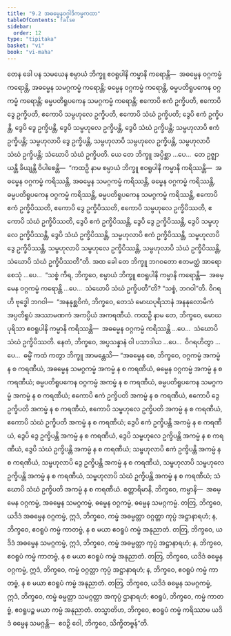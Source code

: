```yaml
---
title: "9.2 အဓမ္မေနဝဂ္ဂါဒိကမ္မကထာ"
tableOfContents: false
sidebar:
  order: 12
type: "tipitaka"
basket: "vi"
book: "vi-maha"
---
```



<DynamicBreadcrumb />

<Division number="382" book="vi-maha">

<Paragraph number="1781" book="vi-maha">
တေန ခေါ ပန သမယေန စမ္ပာယံ ဘိက္ခူ ဧဝရူပါနိ ကမ္မာနိ ကရောန္တိ—  အဓမ္မေန ဝဂ္ဂကမ္မံ ကရောန္တိ, အဓမ္မေန သမဂ္ဂကမ္မံ ကရောန္တိ; ဓမ္မေန ဝဂ္ဂကမ္မံ ကရောန္တိ, ဓမ္မပတိရူပကေန ဝဂ္ဂကမ္မံ ကရောန္တိ; ဓမ္မပတိရူပကေန သမဂ္ဂကမ္မံ ကရောန္တိ; ဧကောပိ ဧကံ ဥက္ခိပတိ, ဧကောပိ ဒွေ ဥက္ခိပတိ, ဧကောပိ သမ္ဗဟုလေ ဥက္ခိပတိ, ဧကောပိ သံဃံ ဥက္ခိပတိ; ဒွေပိ ဧကံ ဥက္ခိပန္တိ, ဒွေပိ ဒွေ ဥက္ခိပန္တိ, ဒွေပိ သမ္ဗဟုလေ ဥက္ခိပန္တိ, ဒွေပိ သံဃံ ဥက္ခိပန္တိ; သမ္ဗဟုလာပိ ဧကံ ဥက္ခိပန္တိ; သမ္ဗဟုလာပိ ဒွေ ဥက္ခိပန္တိ, သမ္ဗဟုလာပိ သမ္ဗဟုလေ ဥက္ခိပန္တိ, သမ္ဗဟုလာပိ သံဃံ ဥက္ခိပန္တိ; သံဃောပိ သံဃံ ဥက္ခိပတိ.
</Paragraph>

<Paragraph number="1782" book="vi-maha">
ယေ တေ ဘိက္ခူ အပ္ပိစ္ဆာ …ပေ…  တေ ဥဇ္ဈာယန္တိ ခိယျန္တိ ဝိပါစေန္တိ—  “ကထဉှိ နာမ စမ္ပာယံ ဘိက္ခူ ဧဝရူပါနိ ကမ္မာနိ ကရိဿန္တိ—  အဓမ္မေန ဝဂ္ဂကမ္မံ ကရိဿန္တိ, အဓမ္မေန သမဂ္ဂကမ္မံ ကရိဿန္တိ, ဓမ္မေန ဝဂ္ဂကမ္မံ ကရိဿန္တိ, ဓမ္မပတိရူပကေန ဝဂ္ဂကမ္မံ ကရိဿန္တိ, ဓမ္မပတိရူပကေန သမဂ္ဂကမ္မံ ကရိဿန္တိ, ဧကောပိ ဧကံ ဥက္ခိပိဿတိ, ဧကောပိ ဒွေ ဥက္ခိပိဿတိ, ဧကောပိ သမ္ဗဟုလေ ဥက္ခိပိဿတိ, ဧကောပိ သံဃံ ဥက္ခိပိဿတိ, ဒွေပိ ဧကံ ဥက္ခိပိဿန္တိ, ဒွေပိ ဒွေ ဥက္ခိပိဿန္တိ, ဒွေပိ သမ္ဗဟုလေ ဥက္ခိပိဿန္တိ, ဒွေပိ သံဃံ ဥက္ခိပိဿန္တိ, သမ္ဗဟုလာပိ ဧကံ ဥက္ခိပိဿန္တိ, သမ္ဗဟုလာပိ ဒွေ ဥက္ခိပိဿန္တိ, သမ္ဗဟုလာပိ သမ္ဗဟုလေ ဥက္ခိပိဿန္တိ, သမ္ဗဟုလာပိ သံဃံ ဥက္ခိပိဿန္တိ, သံဃောပိ သံဃံ ဥက္ခိပိဿတီ”တိ.
</Paragraph>

<Paragraph number="1783" book="vi-maha">
အထ ခေါ တေ ဘိက္ခူ ဘဂဝတော ဧတမတ္ထံ အာရောစေသုံ …ပေ…  “သစ္စံ ကိရ, ဘိက္ခဝေ, စမ္ပာယံ ဘိက္ခူ ဧဝရူပါနိ ကမ္မာနိ ကရောန္တိ—  အဓမ္မေန ဝဂ္ဂကမ္မံ ကရောန္တိ …ပေ…  သံဃောပိ သံဃံ ဥက္ခိပတီ”တိ? “သစ္စံ, ဘဂဝါ”တိ. ဝိဂရဟိ ဗုဒ္ဓေါ ဘဂဝါ—  “အနနုစ္ဆဝိကံ, ဘိက္ခဝေ, တေသံ မောဃပုရိသာနံ အနနုလောမိကံ အပ္ပတိရူပံ အဿာမဏကံ အကပ္ပိယံ အကရဏီယံ. ကထဉှိ နာမ တေ, ဘိက္ခဝေ, မောဃပုရိသာ ဧဝရူပါနိ ကမ္မာနိ ကရိဿန္တိ—  အဓမ္မေန ဝဂ္ဂကမ္မံ ကရိဿန္တိ …ပေ…  သံဃောပိ သံဃံ ဥက္ခိပိဿတိ. နေတံ, ဘိက္ခဝေ, အပ္ပသန္နာနံ ဝါ ပသာဒါယ …ပေ…  ဝိဂရဟိတွာ …ပေ…  ဓမ္မိံ ကထံ ကတွာ ဘိက္ခူ အာမန္တေသိ—
</Paragraph>

</Division>
<Division number="383" book="vi-maha">

<Paragraph number="1784" book="vi-maha">
“အဓမ္မေန စေ, ဘိက္ခဝေ, ဝဂ္ဂကမ္မံ အကမ္မံ န စ ကရဏီယံ, အဓမ္မေန သမဂ္ဂကမ္မံ အကမ္မံ န စ ကရဏီယံ, ဓမ္မေန ဝဂ္ဂကမ္မံ အကမ္မံ န စ ကရဏီယံ; ဓမ္မပတိရူပကေန ဝဂ္ဂကမ္မံ အကမ္မံ န စ ကရဏီယံ, ဓမ္မပတိရူပကေန သမဂ္ဂကမ္မံ အကမ္မံ န စ ကရဏီယံ; ဧကောပိ ဧကံ ဥက္ခိပတိ အကမ္မံ န စ ကရဏီယံ, ဧကောပိ ဒွေ ဥက္ခိပတိ အကမ္မံ န စ ကရဏီယံ, ဧကောပိ သမ္ဗဟုလေ ဥက္ခိပတိ အကမ္မံ န စ ကရဏီယံ, ဧကောပိ သံဃံ ဥက္ခိပတိ အကမ္မံ န စ ကရဏီယံ; ဒွေပိ ဧကံ ဥက္ခိပန္တိ အကမ္မံ န စ ကရဏီယံ, ဒွေပိ ဒွေ ဥက္ခိပန္တိ အကမ္မံ န စ ကရဏီယံ, ဒွေပိ သမ္ဗဟုလေ ဥက္ခိပန္တိ အကမ္မံ န စ ကရဏီယံ, ဒွေပိ သံဃံ ဥက္ခိပန္တိ အကမ္မံ န စ ကရဏီယံ; သမ္ဗဟုလာပိ ဧကံ ဥက္ခိပန္တိ အကမ္မံ န စ ကရဏီယံ, သမ္ဗဟုလာပိ ဒွေ ဥက္ခိပန္တိ အကမ္မံ န စ ကရဏီယံ, သမ္ဗဟုလာပိ သမ္ဗဟုလေ ဥက္ခိပန္တိ အကမ္မံ န စ ကရဏီယံ, သမ္ဗဟုလာပိ သံဃံ ဥက္ခိပန္တိ အကမ္မံ န စ ကရဏီယံ; သံဃောပိ သံဃံ ဥက္ခိပတိ အကမ္မံ န စ ကရဏီယံ.
</Paragraph>

</Division>
<Division number="384" book="vi-maha">

<Paragraph number="1785" book="vi-maha">
စတ္တာရိမာနိ, ဘိက္ခဝေ, ကမ္မာနိ—  အဓမ္မေန ဝဂ္ဂကမ္မံ, အဓမ္မေန သမဂ္ဂကမ္မံ, ဓမ္မေန ဝဂ္ဂကမ္မံ, ဓမ္မေန သမဂ္ဂကမ္မံ. တတြ, ဘိက္ခဝေ, ယဒိဒံ အဓမ္မေန ဝဂ္ဂကမ္မံ, ဣဒံ, ဘိက္ခဝေ, ကမ္မံ အဓမ္မတ္တာ ဝဂ္ဂတ္တာ ကုပ္ပံ အဋ္ဌာနာရဟံ; န, ဘိက္ခဝေ, ဧဝရူပံ ကမ္မံ ကာတဗ္ဗံ, န စ မယာ ဧဝရူပံ ကမ္မံ အနုညာတံ. တတြ, ဘိက္ခဝေ, ယဒိဒံ အဓမ္မေန သမဂ္ဂကမ္မံ, ဣဒံ, ဘိက္ခဝေ, ကမ္မံ အဓမ္မတ္တာ ကုပ္ပံ အဋ္ဌာနာရဟံ; န, ဘိက္ခဝေ, ဧဝရူပံ ကမ္မံ ကာတဗ္ဗံ, န စ မယာ ဧဝရူပံ ကမ္မံ အနုညာတံ. တတြ, ဘိက္ခဝေ, ယဒိဒံ ဓမ္မေန ဝဂ္ဂကမ္မံ, ဣဒံ, ဘိက္ခဝေ, ကမ္မံ ဝဂ္ဂတ္တာ ကုပ္ပံ အဋ္ဌာနာရဟံ; န, ဘိက္ခဝေ, ဧဝရူပံ ကမ္မံ ကာတဗ္ဗံ, န စ မယာ ဧဝရူပံ ကမ္မံ အနုညာတံ. တတြ, ဘိက္ခဝေ, ယဒိဒံ ဓမ္မေန သမဂ္ဂကမ္မံ, ဣဒံ, ဘိက္ခဝေ, ကမ္မံ ဓမ္မတ္တာ သမဂ္ဂတ္တာ အကုပ္ပံ ဌာနာရဟံ; ဧဝရူပံ, ဘိက္ခဝေ, ကမ္မံ ကာတဗ္ဗံ, ဧဝရူပဉ္စ မယာ ကမ္မံ အနုညာတံ. တသ္မာတိဟ, ဘိက္ခဝေ, ဧဝရူပံ ကမ္မံ ကရိဿာမ ယဒိဒံ ဓမ္မေန သမဂ္ဂန္တိ—  ဧဝဉှိ ဝေါ, ဘိက္ခဝေ, သိက္ခိတဗ္ဗန်”တိ.
</Paragraph>
</Division>